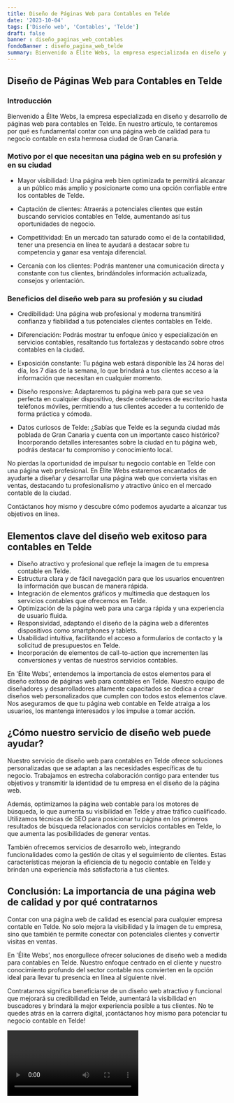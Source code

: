 ```yaml
---
title: Diseño de Páginas Web para Contables en Telde
date: '2023-10-04'
tags: ['Diseño web', 'Contables', 'Telde']
draft: false
banner : diseño_paginas_web_contables
fondoBanner : diseño_pagina_web_telde
summary: Bienvenido a Élite Webs, la empresa especializada en diseño y desarrollo de páginas web para contables en Telde. En nuestro artículo, te contaremos por qué es fundamental contar con una página web de calidad para tu negocio contable en esta hermosa ciudad de Gran Canaria.
---
```


## Diseño de Páginas Web para Contables en Telde

### Introducción

Bienvenido a Élite Webs, la empresa especializada en diseño y desarrollo de páginas web para contables en Telde. En nuestro artículo, te contaremos por qué es fundamental contar con una página web de calidad para tu negocio contable en esta hermosa ciudad de Gran Canaria.

### Motivo por el que necesitan una página web en su profesión y en su ciudad

- Mayor visibilidad: Una página web bien optimizada te permitirá alcanzar a un público más amplio y posicionarte como una opción confiable entre los contables de Telde.

- Captación de clientes: Atraerás a potenciales clientes que están buscando servicios contables en Telde, aumentando así tus oportunidades de negocio.

- Competitividad: En un mercado tan saturado como el de la contabilidad, tener una presencia en línea te ayudará a destacar sobre tu competencia y ganar esa ventaja diferencial.

- Cercanía con los clientes: Podrás mantener una comunicación directa y constante con tus clientes, brindándoles información actualizada, consejos y orientación.

### Beneficios del diseño web para su profesión y su ciudad

- Credibilidad: Una página web profesional y moderna transmitirá confianza y fiabilidad a tus potenciales clientes contables en Telde.

- Diferenciación: Podrás mostrar tu enfoque único y especialización en servicios contables, resaltando tus fortalezas y destacando sobre otros contables en la ciudad.

- Exposición constante: Tu página web estará disponible las 24 horas del día, los 7 días de la semana, lo que brindará a tus clientes acceso a la información que necesitan en cualquier momento.

- Diseño responsive: Adaptaremos tu página web para que se vea perfecta en cualquier dispositivo, desde ordenadores de escritorio hasta teléfonos móviles, permitiendo a tus clientes acceder a tu contenido de forma práctica y cómoda.

- Datos curiosos de Telde: ¿Sabías que Telde es la segunda ciudad más poblada de Gran Canaria y cuenta con un importante casco histórico? Incorporando detalles interesantes sobre la ciudad en tu página web, podrás destacar tu compromiso y conocimiento local.

No pierdas la oportunidad de impulsar tu negocio contable en Telde con una página web profesional. En Élite Webs estaremos encantados de ayudarte a diseñar y desarrollar una página web que convierta visitas en ventas, destacando tu profesionalismo y atractivo único en el mercado contable de la ciudad.

Contáctanos hoy mismo y descubre cómo podemos ayudarte a alcanzar tus objetivos en línea.

<GifSeo />

<Cta />

## Elementos clave del diseño web exitoso para contables en Telde

- Diseño atractivo y profesional que refleje la imagen de tu empresa contable en Telde.
- Estructura clara y de fácil navegación para que los usuarios encuentren la información que buscan de manera rápida.
- Integración de elementos gráficos y multimedia que destaquen los servicios contables que ofrecemos en Telde.
- Optimización de la página web para una carga rápida y una experiencia de usuario fluida.
- Responsividad, adaptando el diseño de la página web a diferentes dispositivos como smartphones y tablets.
- Usabilidad intuitiva, facilitando el acceso a formularios de contacto y la solicitud de presupuestos en Telde.
- Incorporación de elementos de call-to-action que incrementen las conversiones y ventas de nuestros servicios contables.

En 'Élite Webs', entendemos la importancia de estos elementos para el diseño exitoso de páginas web para contables en Telde. Nuestro equipo de diseñadores y desarrolladores altamente capacitados se dedica a crear diseños web personalizados que cumplen con todos estos elementos clave. Nos aseguramos de que tu página web contable en Telde atraiga a los usuarios, los mantenga interesados y los impulse a tomar acción.

## ¿Cómo nuestro servicio de diseño web puede ayudar?

Nuestro servicio de diseño web para contables en Telde ofrece soluciones personalizadas que se adaptan a las necesidades específicas de tu negocio. Trabajamos en estrecha colaboración contigo para entender tus objetivos y transmitir la identidad de tu empresa en el diseño de la página web.

Además, optimizamos la página web contable para los motores de búsqueda, lo que aumenta su visibilidad en Telde y atrae tráfico cualificado. Utilizamos técnicas de SEO para posicionar tu página en los primeros resultados de búsqueda relacionados con servicios contables en Telde, lo que aumenta las posibilidades de generar ventas.

También ofrecemos servicios de desarrollo web, integrando funcionalidades como la gestión de citas y el seguimiento de clientes. Estas características mejoran la eficiencia de tu negocio contable en Telde y brindan una experiencia más satisfactoria a tus clientes.

## Conclusión: La importancia de una página web de calidad y por qué contratarnos

Contar con una página web de calidad es esencial para cualquier empresa contable en Telde. No solo mejora la visibilidad y la imagen de tu empresa, sino que también te permite conectar con potenciales clientes y convertir visitas en ventas.

En 'Élite Webs', nos enorgullece ofrecer soluciones de diseño web a medida para contables en Telde. Nuestro enfoque centrado en el cliente y nuestro conocimiento profundo del sector contable nos convierten en la opción ideal para llevar tu presencia en línea al siguiente nivel.

Contratarnos significa beneficiarse de un diseño web atractivo y funcional que mejorará su credibilidad en Telde, aumentará la visibilidad en buscadores y brindará la mejor experiencia posible a tus clientes. No te quedes atrás en la carrera digital, ¡contáctanos hoy mismo para potenciar tu negocio contable en Telde!

<Video />

<CtaBot job='Contables' city='Telde'/>

<Gmaps query='Telde+españa+maps' />